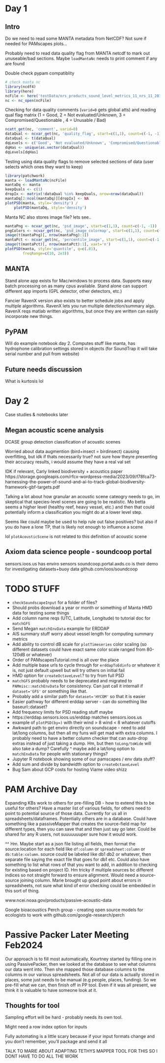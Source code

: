 # Day 1

## Intro

Do we need to read some MANTA metadata from NetCDF? Not sure if needed
for PAMscapes plots...

Probably need to read data quality flag from MANTA netcdf to mark out
unuseable/bad sections. Maybe `loadMantaNc` needs to print
comment if any are found

Double check pypam compatiblity

```r
# check manta nc
library(ncdf4)
library(here)
ncFile <- here('testData/nrs_products_sound_level_metrics_11_nrs_11_20191023-20211004_hmd_data_NRS11_H5R6.1.5000_20191024_DAILY_MILLIDEC_MinRes.nc')
nc <- nc_open(ncFile)
```

Checking for data quality comments (`varid=0` gets global atts) and
reading qual flag matrix (1 = Good, 2 = Not evaluated/Unknown, 3 =  Compromised/Questionable , 4 = Unusable / Bad)

```r
ncatt_get(nc, 'comment', varid=0)
dataQual <- ncvar_get(nc, 'quality_flag', start=c(1,1), count=c(-1, -1))
dataQual <- t(dataQual)
dqLevels <- c('Good', 'Not evaluated/Unknown', 'Compromised/Questionable', 'Unusable/Bad')
dqHas <- unique(as.vector(dataQual))
dqLevels[dqHas]
```

 Testing using data quality flags to remove selected sections of data (user selects
 which ones they want to keep)
 
```r
library(patchwork)
manta <- loadMantaNc(ncFile)
mantaDq <- manta
keepQuals <- c(1)
dropIx <- matrix(!dataQual %in% keepQuals, nrow=nrow(dataQual))
mantaDq[2:ncol(mantaDq)][dropIx] <- NA
plotPSD(manta, style='density') /
    plotPSD(mantaDq, style='density')


```

Manta NC also stores image file? lets see..

```r
mantaPng <- ncvar_get(nc, 'psd_image', start=c(1,1), count=c(-1, -1))
pngColors <- ncvar_get(nc, 'psd_image_colormap', start=c(1,1), count=c(-1,-1))
image(t(mantaPng)[, nrow(mantaPng):1])
mantaPct <- ncvar_get(nc, 'percentile_image', start=c(1,1), count=c(-1,-1))
image(t(mantaPct)[, nrow(mantaPct):1], xaxt='n')
plotPSD(manta, style='quantile', q=c(.01), 
        freqRange=c(10, 2e3))
```



## MANTA

Stand alone app exists for Mac/windows to process data. Supports easy 
batch processing on as many cpus available. Stand alone can support
different app imports (GPL detector, other detectors, etc.)

Fancier RavenX version also exists to better schedule jobs and apply
multiple algorithms. RavenX lets you run multiple detection/summary
algs. RavenX reqs matlab written algorithms, but once they are written
can easily incorporate new things. 

## PyPAM

Will do example notebook day 2. Computes stuff like manta, has
hydrophone calibration settings stored in objects (for SoundTrap
it will take serial number and pull from website)

## Future needs discussion

What is kurtosis lol

# Day 2

Case studies & notebooks later

## Megan acoustic scene analysis

DCASE group detection classification of acoustic scenes

Worried about data augmention (bird+insect = birdinsect) causing
overfitting, but idk if thats necessarily true? not sure how
theyre presenting their accuracy results, i would assume they 
have a real val set

IDK if relevant, Carly linked biodiversity + acoustics paper https://storage.googleapis.com/rfcx-wordpress-media/2023/09/f78fca73-harnessing-the-power-of-sound-and-ai-to-track-global-biodiversity-framework-gbf-targets.pdf

Talking a lot about how granular an acoustic scene cateogry needs to go, im
skeptical that species-level scenes are going to be realistic. Mo betta seems
a higher level (healthy reef, heavy vessel, etc.) and then that could
potentially inform a classification you might do at a lower level step.

Seems like could maybe be used to help rule out false positives? but also
if you do have a lone TP, that is likely not enough to influence a scene

lol `plotAcousticScene` is not related to this definition of acoustic scene

## Axiom data science people - soundcoop portal

sensors.ioos.us has enviro sensors
soundcoop.portal.axds.co is their demo for investigating datasets+buoy data
github.com/ioos/soundcoop

# TODO STUFF

- `checkSoundscapeInput` for a folder of files?
- Should probs download a year or month or something of Manta HMD data
for testing some things
- Add column name reqs (UTC, Latitude, Longitude) to tutorial doc for `matchGFS`
- Send Megan `matchEnvData` example for ERDDAP
- AIS summary stuff worry about vessel length for computing summary metrics
- Add ability to control dB scale for `plotTimeseries` color scaling (so different
datasets could have exact same color scale ranged from 80-120dB or whatever)
- Order of PAMscapesTutorial.rmd is all over the place
- Add multiple base urls to cycle through for `erddapToEdinfo` or whatever it is,
not just default upwell but will try others on initial fail
- HMD option for `createOctaveLevel`? to try from full PSD
- `matchGFS` probably needs to be deprecated and migrated to `PAMmisc::matchEnvData`
for consistency. Can just call it internall if `dataset='GFS'` or something like
that.
- Probably add a similar path for `dataset='HYCOM'` so that it is easier
- Easier pathway for different erddap server - can do something like baseurl::dataset?
- Add frequency limits for PSD reading stuff maybe
- https://erddap.sensors.ioos.us/erddap matches sensors.ioos.us
- example of `plotPSD(by=)` with their wind > 8 wind < 8 whatever
cutoffs
- Awkward path to get enviro directly on soundscape - need to add
lat/long columns, but then all my funs will get mad with extra columns. I probably
need to have a better column checker that can auto-drop extras instead of
just taking a dump. Hm, but then `toLong/toWide` will also take a dump? Carefully
^ maybe add a lat/long option to `matchEnvData` for people with stationary
things?
- Jupyter R notebook showing some of our pamscapes / env data stuff?
- Add sum and divide by bandwidth option to `createOctaveLevel`
- Bug Sam about GCP costs for hosting Viame video shizz

# PAM Archive Day

Expanding KBs work to others for pre-filling DB - how to extend this to
be useful for others? Have a master list of various fields, for others
need to point to potential source of those data. Currently for us all
in spreadsheets/dataframes. Potentially others are in a database. Could have
something like a passiveMapper that creates the source-field map for different
types, then you can save that and then just say go later. Could be shared
for any R users, not suuuuuuuper sure how it would work.

^^ Hm. Maybe start as a json file listing all fields, then format the
source:location for each field like `df:column` or `spreadsheet:column`
or `db:table:column`. source could be labeled like db1 db2 or whatever,
then separate file saying the exact file that goes for db1 etc. Could
also have something to list what rows of that you want to add, in addition
to checking for existing based on project ID. Hm tricky if multiple sources
bc different indices so not straight forward to ensure alignment. Would
need a source-source joining column. Marie brought up good point about
errors in spreadsheets, not sure what kind of error checking could be
embedded in this sort of thing. 

www.ncei.noaa.gov/products/passive-acoustic-data

Google bioacoustics Perch group - creating open source models
for ecologists to work with
github.com/google-research/perch

# Passive Packer Later Meeting Feb2024

Our approach is to fill most automatically, Kourtney started by filling
one in using PassivePacker, then we looked at the database to see what
columns our data went into. Then she mapped those database columns to
the columns in our various spreadsheets. Not all of our data is actually
stored in places, some just needs to be manual (e.g people, places,
funding). So we pre-fill what we can, then finish off in PP tool. Even
if it was all present, we think it is valuable to have someone look at it.

## Thoughts for tool

Sampling effort will be hard - probably needs its own tool.

Might need a row index option for inputs

Fully automating is a little scary because if your input formats change 
and you don't remember, you'll package and send it all

TALK TO MARIE ABOUT ADAPTING TETHYS MAPPER TOOL FOR THIS SO I DONT
HAVE TO DO ALL THE WORK